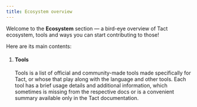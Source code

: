 ```yaml
---
title: Ecosystem overview
---
```



Welcome to the **Ecosystem** section — a bird-eye overview of Tact ecosystem, tools and ways you can start contributing to those!

Here are its main contents:

<Steps>

1. #### Tools

   Tools is a list of official and community-made tools made specifically for Tact, or whose that play along with the language and other tools. Each tool has a brief usage details and additional information, which sometimes is missing from the respective docs or is a convenient summary available only in the Tact documentation.
   
   <CardGrid>
    <LinkCard
      title="TypeScript"
      href="/ecosystem/typescript"
    />
    <LinkCard
      title="VS Code Extension"
      href="/ecosystem/vscode"
    />
    <LinkCard
      title="JetBrains IDEs Plugin"
      href="/ecosystem/jetbrains"
    />
    <LinkCard
      title="Misti Static Analyzer"
      href="/ecosystem/misti"
    />
   </CardGrid>

</Steps>
